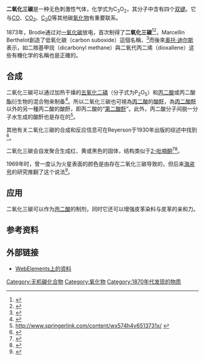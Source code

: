 {{Chembox
| Name = 二氧化三碳
| ImageFile = Carbon-suboxide-2D-dimensions.png
<!-- | ImageSize = 200px -->
| ImageName = 二氧化三碳结构
| ImageFile1 = Carbon-suboxide-3D-vdW.png
<!-- | ImageSize1 = 200px -->
| ImageName1 = 二氧化三碳空间填充模型
| IUPACName = propadiene-1,3-dione 
丙二烯-1,3-二酮
|Section1={{Chembox Identifiers
| InChI1 = 1/C3O2/c4-2-1-3-5
| InChIKey1 = GNEVIACKFGQMHB-UHFFFAOYAU
| CASNo_Ref = {{cascite|correct|??}}
| CASNo = 504-64-3
| PubChem = 136332
| ChemSpiderID = 120106
| ChemSpiderID_Ref = {{chemspidercite|correct|chemspider}}
| ChEBI_Ref = {{ebicite|correct|EBI}}
| ChEBI = 30086
| MeSHName = Carbon+suboxide
| StdInChI_Ref = {{stdinchicite|correct|chemspider}}
| StdInChI = 1S/C3O2/c4-2-1-3-5
| StdInChIKey_Ref = {{stdinchicite|correct|chemspider}}
| StdInChIKey = GNEVIACKFGQMHB-UHFFFAOYSA-N
| SMILES = O=C=C=C=O
| InChI = 1S/C3O2/c4-2-1-3-5
| InChIKey = GNEVIACKFGQMHB-UHFFFAOYSA-N}}
|Section2 = {{Chembox Properties
| Formula = C<sub>3</sub>O<sub>2</sub>
| MolarMass = 68.0309 
| Appearance = 无色气体
| Density = 0.906 ± 0.06 g/cm³, 298K
| MeltingPt = −107°C
| BoilingPt = 6.8°C
 }}
| Section3 = {{Chembox Structure
| MolShape = [[直线形分子构型|直线形]]
 }}
| Section8 = {{Chembox Related
| Function = [[氧化物|氧化物]]
| OtherFunctn = [[二氧化碳|二氧化碳]]、[[一氧化碳|一氧化碳]]<br />[[一氧化二碳|一氧化二碳]]、[[三氧化碳|三氧化碳]]
| OtherCpds = [[二氰乙炔|二氰乙炔]]}}
}}
'''二氧化三碳'''是一种无色刺激性气体，化学式为C<sub>3</sub>O<sub>2</sub>，其分子中含有四个[[双键|双键]]。它与[[一氧化碳|CO]]、[[二氧化碳|CO<sub>2</sub>]]、[[一氧化二碳|C<sub>2</sub>O]]等其他碳[[氧化物|氧化物]]有重要联系。

1873年，Brodie通过对[[一氧化碳|一氧化碳]]放电，首次制得了'''二氧化三碳'''<ref>{{Cite journal|title=Note on the Synthesis of Marsh-Gas and Formic Acid, and on the Electric Decomposition of Carbonic Oxide|url=https://www.jstor.org/stable/113037|last=Brodie|first=B. C.|date=1872|journal=Proceedings of the Royal Society of London|volume=21|pages=245–247|issn=0370-1662|access-date=2022-03-02|archive-date=2022-03-02|archive-url=https://web.archive.org/web/20220302150122/https://www.jstor.org/stable/113037}}</ref><ref>{{Cite journal|title=Ueber eine Synthese von Sumpfgas und Ameisensäure und die electrische Zersetzung des Kohlenoxyds|url=https://onlinelibrary.wiley.com/doi/10.1002/jlac.18731690119|last=Brodie|first=B. C.|date=1873|journal=[[利比希化学纪事|Justus Liebig's Annalen der Chemie und Pharmacie]]|issue=1-2|doi=10.1002/jlac.18731690119|volume=169|pages=270–271|language=de}}</ref>，Marcellin Berthelot創造了低氧化碳（carbon suboxide）這個名稱，<ref>{{cite journal|title=Action de la chaleur sur l'oxyde de carbone|author=Marcellin Berthelot|url=http://gallica.bnf.fr/ark:/12148/bpt6k34894x/f124.table|journal=Annales de chimie et de physique|issue=24|year=1891|volume=6|pages=126-132|access-date=2008-05-16|archive-date=2019-06-17|archive-url=https://web.archive.org/web/20190617053632/https://gallica.bnf.fr/ark:/12148/bpt6k34894x/f124.table|dead-url=no}}</ref>而後來[[奥托·迪尔斯|奥托·迪尔斯]]表示，如二羰基甲烷（dicarbonyl methane）與二氧代丙二烯（dioxallene）这些有機化学的名稱也是正確的。

==合成==
二氧化三碳可以通过加热干燥的[[五氧化二磷|五氧化二磷]]（分子式为P<sub>2</sub>O<sub>5</sub>）和[[丙二酸|丙二酸]]或丙二酸[[酯|酯]]衍生物的混合物来制备<ref>{{Cite journal|title=Ueber das Kohlensuboxyd. I|url=https://onlinelibrary.wiley.com/doi/10.1002/cber.190603901103|last=Diels|first=Otto|last2=Wolf|first2=Bertram|date=1906-01|journal=[[德国化学学报|Berichte der deutschen chemischen Gesellschaft]]|issue=1|doi=10.1002/cber.190603901103|volume=39|pages=689–697|language=en|issn=0365-9496}}</ref>。所以二氧化三碳也可視為[[丙二酸|丙二酸]]的[[酸酐|酸酐]]，為[[丙二酸酐|丙二酸酐]]以外的另一種丙二酸的酸酐，即丙二酸的“[[烯酮|第二酸酐]]”。此外，丙二酸分子间脱一分子水生成的酸酐也是存在的<ref>http://www.springerlink.com/content/wx574h4v6513731x/ {{Dead link|date=2020年2月|bot=InternetArchiveBot|fix-attempted=yes}}</ref>。

其他有关二氧化三碳的合成和反应信息可在Reyerson于1930年出版的综述中找到<ref>{{Cite journal|title=Carbon Suboxide.|url=https://pubs.acs.org/doi/abs/10.1021/cr60028a002|last=Reyerson|first=L. H.|last2=Kobe|first2=Kenneth.|date=1930-12-01|journal=[[化学评论|Chemical Reviews]]|issue=4|doi=10.1021/cr60028a002|volume=7|pages=479–492|language=en|issn=0009-2665|access-date=2022-03-02|archive-date=2022-03-02|archive-url=https://web.archive.org/web/20220302165243/https://pubs.acs.org/doi/abs/10.1021/cr60028a002}}</ref>。

二氧化三碳会自发聚合生成红、黄或黑色的固体，结构类似于[[2-吡喃酮|2-吡喃酮]]<ref>{{Cite journal|title=Analysis of Poly(carbon suboxide) by Small-Angle X-ray Scattering|url=https://onlinelibrary.wiley.com/doi/10.1002/anie.200460263|last=Ballauff|first=Matthias|last2=Li|first2=Li|date=2004-11-05|journal=[[应用化学_(期刊)|Angewandte Chemie International Edition]]|issue=43|doi=10.1002/anie.200460263|volume=43|pages=5843–5846|language=en|issn=1433-7851|last3=Rosenfeldt|first3=Sabine|last4=Dingenouts|first4=Nico|last5=Beck|first5=Johannes|last6=Krieger-Beck|first6=Petra|access-date=2022-03-02|archive-date=2022-03-02|archive-url=https://web.archive.org/web/20220302150122/https://onlinelibrary.wiley.com/doi/10.1002/anie.200460263}}</ref><ref>{{cite journal|title=The Structure of Carbon Suboxide, C<sub>3</sub>O<sub>2</sub>, in the Solid State|author=A. Ellern, T. Drews, K. Seppelt|journal=Zeitschrift für anorganische und allgemeine Chemie|issue=1|doi=10.1002/1521-3749(200101)627:1<73::AID-ZAAC73>3.0.CO;2-A|volume=627|pages=73 - 76}}</ref>。

1969年时，曾一度认为火星表面的颜色是由存在二氧化三碳导致的，但后来[[海盗号|海盗号]]的研究推翻了这个说法<ref>{{Cite journal|title=Mars: Is the Surface Colored by Carbon Suboxide?|url=https://www.science.org/doi/10.1126/science.166.3909.1141|last=Plummer|first=William T.|last2=Carsont|first2=Robert K.|date=1969-11-28|journal=[[科学_(期刊)|Science]]|issue=3909|doi=10.1126/science.166.3909.1141|volume=166|pages=1141–1142|language=en|issn=0036-8075|access-date=2022-03-02|archive-date=2022-03-02|archive-url=https://web.archive.org/web/20220302150123/https://www.science.org/doi/10.1126/science.166.3909.1141}}</ref>。

==应用==
二氧化三碳可以作为[[丙二酸|丙二酸]]的制剂，同时它还可以增强皮革染料与皮革的亲和力。

==参考资料==
{{Reflist}}

==外部链接==
*[http://www.webelements.com/webelements/compounds/text/C/C3O2-504643.html WebElements上的资料]{{Wayback|url=http://www.webelements.com/webelements/compounds/text/C/C3O2-504643.html |date=20071207230312 }}

{{碳氧化物}}
{{无机碳化合物}}

{{Authority control}}
[[Category:无机碳化合物|Category:无机碳化合物]]
[[Category:氧化物|Category:氧化物]]
[[Category:1870年代发现的物质|Category:1870年代发现的物质]]